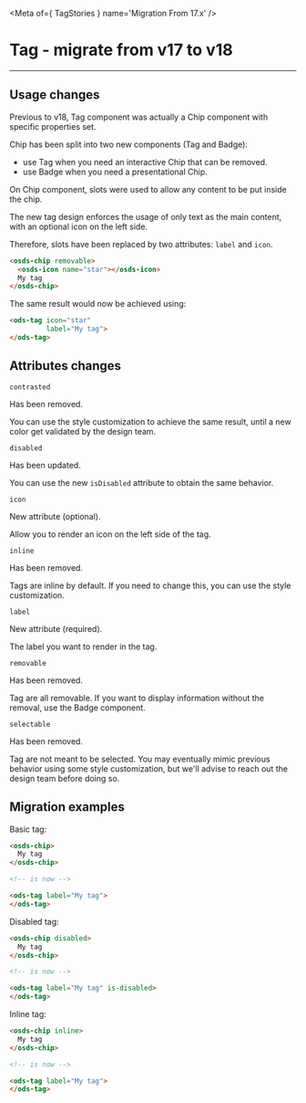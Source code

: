 
<Meta of={ TagStories } name='Migration From 17.x' />

# Tag - migrate from v17 to v18
----

## Usage changes

Previous to v18, Tag component was actually a Chip component with specific properties set.

Chip has been split into two new components (Tag and Badge):
- use Tag when you need an interactive Chip that can be removed.
- use Badge when you need a presentational Chip.

On Chip component, slots were used to allow any content to be put inside the chip.

The new tag design enforces the usage of only text as the main content, with an optional icon on the left side.

Therefore, slots have been replaced by two attributes: `label` and `icon`.

```html
<osds-chip removable>
  <osds-icon name="star"></osds-icon>
  My tag
</osds-chip>
```

The same result would now be achieved using:
```html
<ods-tag icon="star"
         label="My tag">
</ods-tag>
```

## Attributes changes

`contrasted` <ods-badge size="sm" color="critical" icon="circle-xmark" label="Removed"></ods-badge>

Has been removed.

You can use the style customization to achieve the same result, until a new color get validated by the design team.

`disabled` <ods-badge size="sm" icon="circle-info" label="Updated"></ods-badge>

Has been updated.

You can use the new `isDisabled` attribute to obtain the same behavior.

`icon` <ods-badge size="sm" color="success" icon="star" label="New"></ods-badge>

New attribute (optional).

Allow you to render an icon on the left side of the tag.

`inline` <ods-badge size="sm" color="critical" icon="circle-xmark" label="Removed"></ods-badge>

Has been removed.

Tags are inline by default. If you need to change this, you can use the style customization.

`label` <ods-badge size="sm" color="success" icon="star" label="New"></ods-badge>

New attribute (required).

The label you want to render in the tag.

`removable` <ods-badge size="sm" color="critical" icon="circle-xmark" label="Removed"></ods-badge>

Has been removed.

Tag are all removable. If you want to display information without the removal, use the Badge component.

`selectable` <ods-badge size="sm" color="critical" icon="circle-xmark" label="Removed"></ods-badge>

Has been removed.

Tag are not meant to be selected.
You may eventually mimic previous behavior using some style customization,
but we'll advise to reach out the design team before doing so.

## Migration examples

Basic tag:
```html
<osds-chip>
  My tag
</osds-chip>

<!-- is now -->

<ods-tag label="My tag">
</ods-tag>
```

Disabled tag:
```html
<osds-chip disabled>
  My tag
</osds-chip>

<!-- is now -->

<ods-tag label="My tag" is-disabled>
</ods-tag>
```

Inline tag:
```html
<osds-chip inline>
  My tag
</osds-chip>

<!-- is now -->

<ods-tag label="My tag">
</ods-tag>
```
